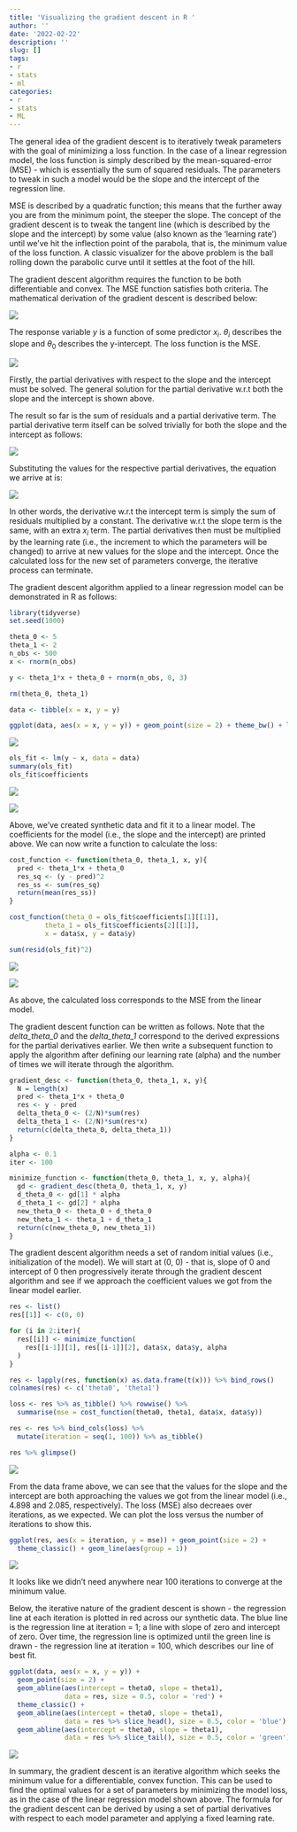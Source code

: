 ```yaml
---
title: 'Visualizing the gradient descent in R '
author: ''
date: '2022-02-22'
description: ''
slug: []
tags:
- r
- stats
- ml
categories:
- r
- stats
- ML
---
```


The general idea of the gradient descent is to iteratively tweak parameters with the goal of minimizing a loss function. In the case of a linear regression model, the loss function is simply described by the mean-squared-error (MSE) - which is essentially the sum of squared residuals. The parameters to tweak in such a model would be the slope and the intercept of the regression line. 

MSE is described by a quadratic function; this means that the further away you are from the minimum point, the steeper the slope. The concept of the gradient descent is to tweak the tangent line (which is described by the slope and the intercept) by some value (also known as the 'learning rate') until we've hit the inflection point of the parabola, that is, the minimum value of the loss function. A classic visualizer for the above problem is the ball rolling down the parabolic curve until it settles at the foot of the hill. 

The gradient descent algorithm requires the function to be both differentiable and convex. The MSE function satisfies both criteria. The mathematical derivation of the gradient descent is described below:


![](/post/2022-02-22-visualizing-the-gradient-descent-in-r-index.en_files/eq1.png)


The response variable $y$ is a function of some predictor $x_{i}$. $\theta_i$ describes the slope and $\theta_0$ describes the y-intercept. The loss function is the MSE.


![](/post/2022-02-22-visualizing-the-gradient-descent-in-r-index.en_files/eq2.png)


Firstly, the partial derivatives with respect to the slope and the intercept must be solved. The general solution for the partial derivative w.r.t both the slope and the intercept is shown above. 

The result so far is the sum of residuals and a partial derivative term. The partial derivative term itself can be solved trivially for both the slope and the intercept as follows:


![](/post/2022-02-22-visualizing-the-gradient-descent-in-r-index.en_files/eq3.png)


Substituting the values for the respective partial derivatives, the equation we arrive at is:


![](/post/2022-02-22-visualizing-the-gradient-descent-in-r-index.en_files/eq4.png)


In other words, the derivative w.r.t the intercept term is simply the sum of residuals multiplied by a constant. The derivative w.r.t the slope term is the same, with an extra $x_i$ term. The partial derivatives then must be multiplied by the learning rate (i.e., the increment to which the parameters will be changed) to arrive at new values for the slope and the intercept. Once the calculated loss for the new set of parameters converge, the iterative process can terminate.

The gradient descent algorithm applied to a linear regression model can be demonstrated in R as follows:


```r
library(tidyverse)
set.seed(1000)

theta_0 <- 5
theta_1 <- 2
n_obs <- 500
x <- rnorm(n_obs)

y <- theta_1*x + theta_0 + rnorm(n_obs, 0, 3)

rm(theta_0, theta_1)

data <- tibble(x = x, y = y)

ggplot(data, aes(x = x, y = y)) + geom_point(size = 2) + theme_bw() + labs(title = 'Simulated Data')
```


![](/post/2022-02-22-visualizing-the-gradient-descent-in-r-index.en_files/5.png)


```r
ols_fit <- lm(y ~ x, data = data)
summary(ols_fit)
ols_fit$coefficients
```


![](/post/2022-02-22-visualizing-the-gradient-descent-in-r-index.en_files/summary.png)

![](/post/2022-02-22-visualizing-the-gradient-descent-in-r-index.en_files/coef.png)


Above, we've created synthetic data and fit it to a linear model. The coefficients for the model (i.e., the slope and the intercept) are printed above. We can now write a function to calculate the loss:


```r
cost_function <- function(theta_0, theta_1, x, y){
  pred <- theta_1*x + theta_0
  res_sq <- (y - pred)^2
  res_ss <- sum(res_sq)
  return(mean(res_ss))
}

cost_function(theta_0 = ols_fit$coefficients[1][[1]], 
         theta_1 = ols_fit$coefficients[2][[1]],
         x = data$x, y = data$y)

sum(resid(ols_fit)^2)
```


![](/post/2022-02-22-visualizing-the-gradient-descent-in-r-index.en_files/7.png)

![](/post/2022-02-22-visualizing-the-gradient-descent-in-r-index.en_files/7.png)


As above, the calculated loss corresponds to the MSE from the linear model.

The gradient descent function can be written as follows. Note that the *delta_theta_0* and the *delta_theta_1* correspond to the derived expressions for the partial derivatives earlier. We then write a subsequent function to apply the algorithm after defining our learning rate (alpha) and the number of times we will iterate through the algorithm.


```r
gradient_desc <- function(theta_0, theta_1, x, y){
  N = length(x)
  pred <- theta_1*x + theta_0
  res <- y - pred
  delta_theta_0 <- (2/N)*sum(res)
  delta_theta_1 <- (2/N)*sum(res*x)
  return(c(delta_theta_0, delta_theta_1))
}

alpha <- 0.1
iter <- 100

minimize_function <- function(theta_0, theta_1, x, y, alpha){
  gd <- gradient_desc(theta_0, theta_1, x, y)
  d_theta_0 <- gd[1] * alpha
  d_theta_1 <- gd[2] * alpha
  new_theta_0 <- theta_0 + d_theta_0
  new_theta_1 <- theta_1 + d_theta_1
  return(c(new_theta_0, new_theta_1))
}
```


The gradient descent algorithm needs a set of random initial values (i.e., initialization of the model). We will start at (0, 0) - that is, slope of 0 and intercept of 0 then progressively iterate through the gradient descent algorithm and see if we approach the coefficient values we got from the linear model earlier. 


```r
res <- list()
res[[1]] <- c(0, 0)

for (i in 2:iter){
  res[[i]] <- minimize_function(
    res[[i-1]][1], res[[i-1]][2], data$x, data$y, alpha
  )
}

res <- lapply(res, function(x) as.data.frame(t(x))) %>% bind_rows()
colnames(res) <- c('theta0', 'theta1')

loss <- res %>% as_tibble() %>% rowwise() %>%
  summarise(mse = cost_function(theta0, theta1, data$x, data$y))

res <- res %>% bind_cols(loss) %>%
  mutate(iteration = seq(1, 100)) %>% as_tibble()

res %>% glimpse()

```


![](/post/2022-02-22-visualizing-the-gradient-descent-in-r-index.en_files/8.png)


From the data frame above, we can see that the values for the slope and the intercept are both approaching the values we got from the linear model (i.e., 4.898 and 2.085, respectively). The loss (MSE) also decreaes over iterations, as we expected. We can plot the loss versus the number of iterations to show this.


```r
ggplot(res, aes(x = iteration, y = mse)) + geom_point(size = 2) + 
  theme_classic() + geom_line(aes(group = 1)) 
```


![](/post/2022-02-22-visualizing-the-gradient-descent-in-r-index.en_files/9.png)


It looks like we didn't need anywhere near 100 iterations to converge at the minimum value.

Below, the iterative nature of the gradient descent is shown - the regression line at each iteration is plotted in red across our synthetic data. The blue line is the regression line at iteration = 1; a line with slope of zero and intercept of zero. Over time, the regression line is optimized until the green line is drawn - the regression line at iteration = 100, which describes our line of best fit.


```r
ggplot(data, aes(x = x, y = y)) + 
  geom_point(size = 2) + 
  geom_abline(aes(intercept = theta0, slope = theta1),
              data = res, size = 0.5, color = 'red') + 
  theme_classic() + 
  geom_abline(aes(intercept = theta0, slope = theta1), 
              data = res %>% slice_head(), size = 0.5, color = 'blue') + 
  geom_abline(aes(intercept = theta0, slope = theta1), 
              data = res %>% slice_tail(), size = 0.5, color = 'green')
```


![](/post/2022-02-22-visualizing-the-gradient-descent-in-r-index.en_files/10.png)


In summary, the gradient descent is an iterative algorithm which seeks the minimum value for a differentiable, convex function. This can be used to find the optimal values for a set of parameters by minimizing the model loss, as in the case of the linear regression model shown above. The formula for the gradient descent can be derived by using a set of partial derivatives with respect to each model parameter and applying a fixed learning rate. 